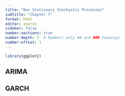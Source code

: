 ```yaml
---
title: "Non Stationary Stochastic Processes"
subtitle: "Chapter 7"
format: html
editor: source
sidebar: false
number-sections: true
number-depth: 3  # Numbers only ## and ### headings
number-offset: 1
---
```


```r
library(ggplot2)
```

## ARIMA

## GARCH
